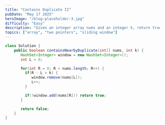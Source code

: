 ```yaml
---
title: "Contains Duplicate II"
pubDate: "May 17 2025"
heroImage: "/blog-placeholder-3.jpg"
difficulty: "Easy"
description: "Given an integer array nums and an integer k, return true if there are two distinct indices i and j in the array such that nums[i] == nums[j] and abs(i - j) <= k."
topics: ["array", "two pointers", "sliding window"]
---
```



```java
class Solution {
    public boolean containsNearbyDuplicate(int[] nums, int k) {
       HashSet<Integer> window = new HashSet<Integer>();
       int L = 0;

       for(int R = 0; R < nums.length; R++) {
         if(R - L > k) {
            window.remove(nums[L]);
            L++;
         }

         if(!window.add(nums[R])) return true;
       }

       return false;
    }
}
```